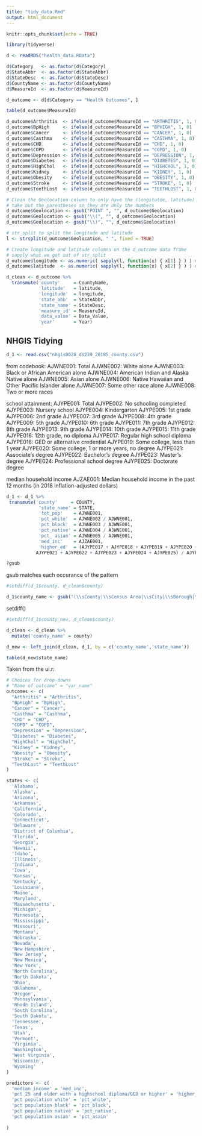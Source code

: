 ```yaml
---
title: "tidy_data.Rmd"
output: html_document
---
```


```r
knitr::opts_chunk$set(echo = TRUE)
```

```r
library(tidyverse)
```

```r
d <- readRDS("health_data.RData")
```

```r
d$Category   <- as.factor(d$Category)
d$StateAbbr  <- as.factor(d$StateAbbr)
d$StateDesc  <- as.factor(d$StateDesc)
d$CountyName <- as.factor(d$CountyName)
d$MeasureId  <- as.factor(d$MeasureId)
```

```r
d_outcome <- d[d$Category == "Health Outcomes", ]
```

```r
table(d_outcome$MeasureId)
```

```r
d_outcome$Arthritis  <- ifelse(d_outcome$MeasureId == "ARTHRITIS", 1, 0)
d_outcome$BpHigh     <- ifelse(d_outcome$MeasureId == "BPHIGH", 1, 0)
d_outcome$Cancer     <- ifelse(d_outcome$MeasureId == "CANCER", 1, 0)
d_outcome$Casthma    <- ifelse(d_outcome$MeasureId == "CASTHMA", 1, 0)
d_outcome$CHD        <- ifelse(d_outcome$MeasureId == "CHD", 1, 0)
d_outcome$COPD       <- ifelse(d_outcome$MeasureId == "COPD", 1, 0)
d_outcome$Depression <- ifelse(d_outcome$MeasureId == "DEPRESSION", 1, 0)
d_outcome$Diabetes   <- ifelse(d_outcome$MeasureId == "DIABETES", 1, 0)
d_outcome$HighChol   <- ifelse(d_outcome$MeasureId == "HIGHCHOL", 1, 0)
d_outcome$Kidney     <- ifelse(d_outcome$MeasureId == "KIDNEY", 1, 0)
d_outcome$Obesity    <- ifelse(d_outcome$MeasureId == "OBESITY", 1, 0)
d_outcome$Stroke     <- ifelse(d_outcome$MeasureId == "STROKE", 1, 0)
d_outcome$TeethLost  <- ifelse(d_outcome$MeasureId == "TEETHLOST", 1, 0)
```

```r
# Clean the Geolocation column to only have the (longitutde, latitude) coordinates
# take out the parentheses so they are only the numbers
d_outcome$Geolocation <- gsub("POINT ", "", d_outcome$Geolocation)
d_outcome$Geolocation <- gsub("\\(", "", d_outcome$Geolocation)
d_outcome$Geolocation <- gsub("\\)", "", d_outcome$Geolocation)

# str_split to split the longitude and latitude
l <- strsplit(d_outcome$Geolocation, " ", fixed = TRUE)

# Create longitude and latitude columns on the d_outcome data frame
# sapply what we get out of str_split
d_outcome$longitude <- as.numeric( sapply(l, function(x) { x[1] } ) ) # for longitude
d_outcome$latitude  <- as.numeric( sapply(l, function(x) { x[2] } ) ) # for latitude
```


```r
d_clean <- d_outcome %>%
  transmute('county'     = CountyName,
            'latitude'   = latitude,
            'longitude'  = longitude,
            'state_abb'  = StateAbbr,
            'state_name' = StateDesc,
            'measure_id' = MeasureId,
            'data_value' = Data_Value,
            'year'       = Year)
```


## NHGIS Tidying

```r
d_1 <- read.csv("nhgis0028_ds239_20185_county.csv")
```

from codebook:
AJWNE001:    Total
AJWNE002:    White alone
        AJWNE003:    Black or African American alone
        AJWNE004:    American Indian and Alaska Native alone
        AJWNE005:    Asian alone
        AJWNE006:    Native Hawaiian and Other Pacific Islander alone
        AJWNE007:    Some other race alone
        AJWNE008:    Two or more races
        
school attainment:
AJYPE001:    Total
        AJYPE002:    No schooling completed
        AJYPE003:    Nursery school
        AJYPE004:    Kindergarten
        AJYPE005:    1st grade
        AJYPE006:    2nd grade
        AJYPE007:    3rd grade
        AJYPE008:    4th grade
        AJYPE009:    5th grade
        AJYPE010:    6th grade
        AJYPE011:    7th grade
        AJYPE012:    8th grade
        AJYPE013:    9th grade
        AJYPE014:    10th grade
        AJYPE015:    11th grade
        AJYPE016:    12th grade, no diploma
        AJYPE017:    Regular high school diploma
        AJYPE018:    GED or alternative credential
        AJYPE019:    Some college, less than 1 year
        AJYPE020:    Some college, 1 or more years, no degree
        AJYPE021:    Associate's degree
        AJYPE022:    Bachelor's degree
        AJYPE023:    Master's degree
        AJYPE024:    Professional school degree
        AJYPE025:    Doctorate degree
        
median household income
AJZAE001:    Median household income in the past 12 months (in 2018 inflation-adjusted dollars)


```r
d_1 <- d_1 %>%
 transmute('county'     = COUNTY,
            'state_name' = STATE,
            'tot_pop'    = AJWNE001,
            'pct_white'  = AJWNE002 / AJWNE001,
            'pct_black'  = AJWNE003 / AJWNE001,
            'pct_native' = AJWNE004 / AJWNE001,
            'pct_ asian' = AJWNE005 / AJWNE001,
            'med_inc'    = AJZAE001,
            'higher_ed'  = (AJYPE017 + AJYPE018 + AJYPE019 + AJYPE020 +
           AJYPE021 + AJYPE022 + AJYPE023 + AJYPE024 + AJYPE025) / AJYPE001)
```



```r
?gsub
```

gsub matches each occurance of the pattern

```r
#setdiff(d_1$county, d_clean$county)
```

```r
d_1$county_name <- gsub("(\\sCounty|\\sCensus Area|\\sCity|\\sBorough|\\sMunicipality)$", "", d_1$county)
```

setdiff()

```r
#setdiff(d_1$county_new, d_clean$county)
```

```r
d_clean <- d_clean %>%
  mutate('county_name' = county)
```

```r
d_new <- left_join(d_clean, d_1, by = c('county_name','state_name'))
```

```r
table(d_new$state_name)
```

Taken from the ui.r:

```r
# Choices for drop-downs
# "Name of outcome" = "var_name"
outcomes <- c(
  "Arthritis" = "Arthritis",
  "BpHigh" = "BpHigh",
  "Cancer" = "Cancer",
  "Casthma" = "Casthma",
  "CHD" = "CHD",
  "COPD" = "COPD",
  "Depression" = "Depression",
  "Diabetes" = "Diabetes",
  "HighChol" = "HighChol",
  "Kidney" = "Kidney",
  "Obesity" = "Obesity",
  "Stroke" = "Stroke",
  "TeethLost" = "TeethLost"
)

states <- c(
  'Alabama',
  'Alaska',
  'Arizona',
  'Arkansas',
  'California',
  'Colorado',
  'Connecticut',
  'Delaware',
  'District of Columbia',
  'Florida',
  'Georgia',
  'Hawaii',
  'Idaho',
  'Illinois',
  'Indiana',
  'Iowa',
  'Kansas',
  'Kentucky',
  'Louisiana',
  'Maine',
  'Maryland',
  'Massachusetts',
  'Michigan',
  'Minnesota',
  'Mississippi',
  'Missouri',
  'Montana',
  'Nebraska',
  'Nevada',
  'New Hampshire',
  'New Jersey',
  'New Mexico',
  'New York',
  'North Carolina',
  'North Dakota',
  'Ohio',
  'Oklahoma',
  'Oregon',
  'Pennsylvania',
  'Rhode Island',
  'South Carolina',
  'South Dakota',
  'Tennessee',
  'Texas',
  'Utah',
  'Vermont',
  'Virginia',
  'Washington',
  'West Virginia',
  'Wisconsin',
  'Wyoming'
)

predictors <- c(
  'median income' = 'med_inc',
  'pct 25 and older with a highschool diploma/GED or higher' = 'higher_ed',
  'pct population white' = 'pct_white',
  'pct population black' = 'pct_black',
  'pct population native' = 'pct_native',
  'pct population asian' = 'pct_asain'
    
)
```

